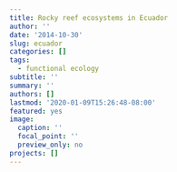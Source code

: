 ```yaml
---
title: Rocky reef ecosystems in Ecuador
author: ''
date: '2014-10-30'
slug: ecuador
categories: []
tags:
  - functional ecology
subtitle: ''
summary: ''
authors: []
lastmod: '2020-01-09T15:26:48-08:00'
featured: yes
image:
  caption: ''
  focal_point: ''
  preview_only: no
projects: []
---
```

